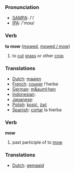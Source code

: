 === Pronunciation ===
*[[w:SAMPA|SAMPA]]: /'/
*[[w:IPA|IPA]]: /'mɔʊ/

=== Verb ===

'''to mow''' ([[mowed]], [[mowed / mow]])

# to [[cut]] [[grass]] or other [[crop]]

=== Translations ===
*[[Dutch]]: [[maaien]]
*[[French]]: [[couper]] l'herbe
*[[German]]: [[m&auml;hen]]
*[[Indonesian]]: [[]]
*[[Japanese]]: [[]]
*[[Polish]]: [[kosić]], [[żąć]]
*[[Spanish]]: [[cortar]] la hierba

=== Verb ===

'''mow'''

# past participle of to [[mow]]

=== Translations ===
*[[Dutch]]: [[gemaaid]]